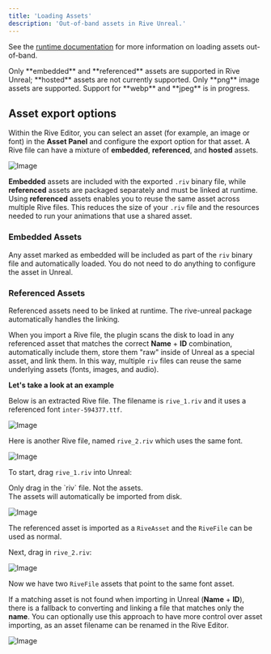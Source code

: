 ```yaml
---
title: 'Loading Assets'
description: 'Out-of-band assets in Rive Unreal.'
---
```


See the [runtime documentation](/runtimes/loading-assets) for more information on loading assets out-of-band.

<Note>
 Only **embedded** and **referenced** assets are supported in Rive Unreal; **hosted** assets are not currently supported.
</Note>

<Note>
 Only **png** image assets are supported. Support for **webp** and **jpeg** is in progress.
</Note>

## Asset export options

Within the Rive Editor, you can select an asset (for example, an image or font) in the **Asset Panel** and configure the export option for that asset. A Rive file can have a mixture of **embedded**, **referenced**, and **hosted** assets.

![Image](https://ucarecdn.com/e716e2a5-b846-4140-b2a3-5675a1318f0b/)

**Embedded** assets are included with the exported `.riv` binary file, while **referenced** assets are packaged separately and must be linked at runtime. Using **referenced** assets enables you to reuse the same asset across multiple Rive files. This reduces the size of your `.riv` file and the resources needed to run your animations that use a shared asset.

### Embedded Assets

Any asset marked as embedded will be included as part of the `riv` binary file and automatically loaded. You do not need to do anything to configure the asset in Unreal.

### Referenced Assets 

Referenced assets need to be linked at runtime. The rive-unreal package automatically handles the linking.

When you import a Rive file, the plugin scans the disk to load in any referenced asset that matches the correct **Name** + **ID** combination, automatically include them, store them "raw" inside of Unreal as a special asset, and link them. In this way, multiple `riv` files can reuse the same underlying assets (fonts, images, and audio).

**Let's take a look at an example**

Below is an extracted Rive file. The filename is `rive_1.riv` and it uses a referenced font `inter-594377.ttf`.

![Image](https://ucarecdn.com/14b577a8-6fb9-4360-a421-756e77934f78/)

Here is another Rive file, named `rive_2.riv` which uses the same font.

![Image](https://ucarecdn.com/afd7051b-ad61-4c17-be87-898eae995c05/)

To start, drag `rive_1.riv` into Unreal:

<Warning>
 Only drag in the `riv` file. Not the assets.<br/>
 The assets will automatically be imported from disk.
</Warning>

![Image](https://ucarecdn.com/fb796a61-17d8-47f5-9357-97a49da0e35a/)

The referenced asset is imported as a `RiveAsset` and the `RiveFile` can be used as normal.

Next, drag in `rive_2.riv`:

![Image](https://ucarecdn.com/d151f7f7-d3d6-42e3-9119-7b263eb976ed/)

Now we have two `RiveFile` assets that point to the same font asset.

If a matching asset is not found when importing in Unreal (**Name** + **ID**), there is a fallback to converting and linking a file that matches only the **name**. You can optionally use this approach to have more control over asset importing, as an asset filename can be renamed in the Rive Editor.

![Image](https://ucarecdn.com/69c62b2a-2a82-4422-ba5c-60df9f792574/)